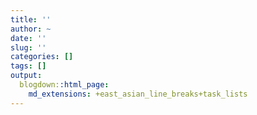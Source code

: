 ```yaml
---
title: ''
author: ~
date: ''
slug: ''
categories: []
tags: []
output:
  blogdown::html_page:
    md_extensions: +east_asian_line_breaks+task_lists
---
```

